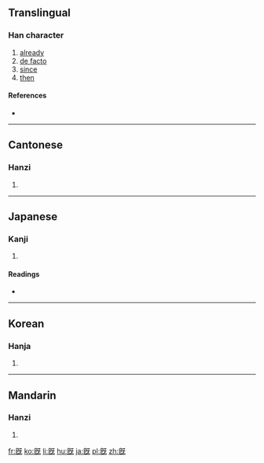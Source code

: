 {{also|既}}
==Translingual==

===Han character===
{{Han char|rn=71|rad=无|as=07|sn=11|four=|canj=竹心一女山 (HPMVU)|ids=⿰[[皀]][[旡]]}}

# [[already]]
# [[de facto]]
# [[since]]
# [[then]]

====References====
* {{Han ref|kx=0485.300|dkj=13724|dj=0848.060|hdz=21148.050|uh=65E3|ud=26083}}

----

==Cantonese==

===Hanzi===
{{yue-hanzi|jyut=[[gei3]]|y=gei3}}

# {{defn|lang=yue|sort=无07}}

----

==Japanese==

===Kanji===
{{ja-kanji|grade=|rs=无07}}

# {{defn|lang=ja|sort=无07}}

====Readings====
* {{ja-readings|on=[[き]] (ki)|kun=[[つきる]] (tsukiru), [[すでに]] (sudeni)}}

----

==Korean==

===Hanja===
{{ko-hanja|hangeul=기|eumhun=|rv=gi|mr=ki|y=ki}}

# {{defn|lang=ko|sort=无07}}

----

==Mandarin==

===Hanzi===
{{cmn-hanzi|pin=[[jì]] ([[ji4]]), [[xì]] ([[xi4]])|wg=chi<sup>4</sup>, hsi<sup>4</sup>}}

# {{defn|lang=cmn|sort=无07}}

[[fr:旣]]
[[ko:旣]]
[[li:旣]]
[[hu:旣]]
[[ja:旣]]
[[pl:旣]]
[[zh:旣]]